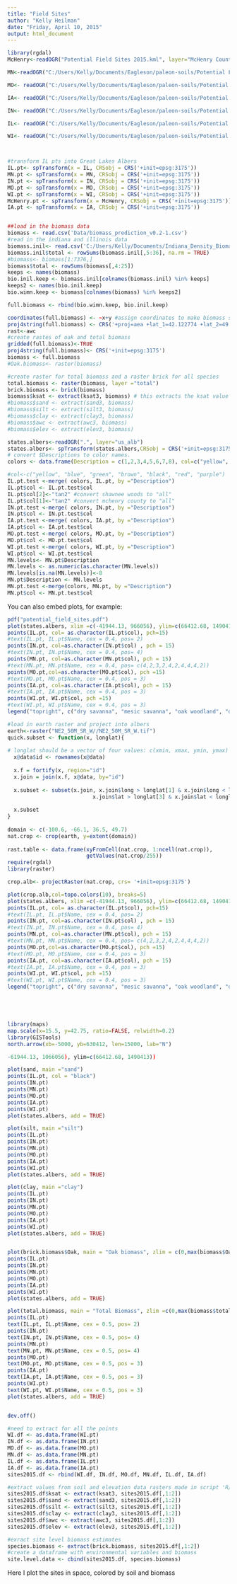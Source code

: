```yaml
---
title: "Field Sites"
author: "Kelly Heilman"
date: "Friday, April 10, 2015"
output: html_document
---
```




```r
library(rgdal)
McHenry<-readOGR("Potential Field Sites 2015.kml", layer="McHenry County Potential Sites")

MN<-readOGR("C:/Users/Kelly/Documents/Eagleson/paleon-soils/Potential Field Sites 2015.kml", layer="Minnesota Potential field sites", verbose = FALSE)

MO<- readOGR("C:/Users/Kelly/Documents/Eagleson/paleon-soils/Potential Field Sites 2015.kml", layer="Missouri Potential sites")

IA<- readOGR("C:/Users/Kelly/Documents/Eagleson/paleon-soils/Potential Field Sites 2015.kml", layer="Iowa Potential Sites")

IN<- readOGR("C:/Users/Kelly/Documents/Eagleson/paleon-soils/Potential Field Sites 2015.kml", layer="Indiana potential Field sits")

IL<- readOGR("C:/Users/Kelly/Documents/Eagleson/paleon-soils/Potential Field Sites 2015.kml", layer="Illinois")

WI<- readOGR("C:/Users/Kelly/Documents/Eagleson/paleon-soils/Potential Field Sites 2015.kml", layer="Pleasant Valley Conservancy")



#transform IL pts into Great Lakes Albers
IL.pt<- spTransform(x = IL, CRSobj = CRS('+init=epsg:3175'))
MN.pt <- spTransform(x = MN, CRSobj = CRS('+init=epsg:3175'))
IN.pt <- spTransform(x = IN, CRSobj = CRS('+init=epsg:3175'))
MO.pt <- spTransform(x = MO, CRSobj = CRS('+init=epsg:3175'))
WI.pt <- spTransform(x = WI, CRSobj = CRS('+init=epsg:3175'))
McHenry.pt <- spTransform(x = McHenry, CRSobj = CRS('+init=epsg:3175'))
IA.pt <- spTransform(x = IA, CRSobj = CRS('+init=epsg:3175'))


##load in the biomass data
biomass <- read.csv('Data/biomass_prediction_v0.2-1.csv')
#read in the indiana and illinois data
biomass.inil<- read.csv('C:/Users/Kelly/Documents/Indiana_Density_Biomass/Data/outputsplss_biomass_indiana_illinois_v1.csv')
biomass.inil$total <- rowSums(biomass.inil[,5:36], na.rm = TRUE)
#biomass<- biomass[1:7376,]
biomass$total <- rowSums(biomass[,4:25])
keeps <- names(biomass) 
bio.inil.keep <- biomass.inil[colnames(biomass.inil) %in% keeps]
keeps2 <- names(bio.inil.keep)
bio.wimn.keep <- biomass[colnames(biomass) %in% keeps2]

full.biomass <- rbind(bio.wimn.keep, bio.inil.keep)

coordinates(full.biomass) <- ~x+y #assign coordinates to make biomass spatial points datframe
proj4string(full.biomass) <- CRS('+proj=aea +lat_1=42.122774 +lat_2=49.01518 +lat_0=45.568977 +lon_0=-83.248627 +x_0=1000000 +y_0=1000000 +ellps=GRS80 +datum=NAD83 +units=m +no_defs')
rast<-awc
#create rastes of oak and total biomass
gridded(full.biomass)<-TRUE
proj4string(full.biomass)<- CRS('+init=epsg:3175')
biomass <- full.biomass
#Oak.biomass<- raster(biomass)

#create raster for total biomass and a raster brick for all species
total.biomass <- raster(biomass, layer ="total")
brick.biomass <- brick(biomass)
biomass$ksat <- extract(ksat3, biomass) # this extracts the ksat value for each biomass cell of the biomass dataframe
#biomass$sand <- extract(sand3, biomass) 
#biomass$silt <- extract(silt3, biomass) 
#biomass$clay <- extract(clay3, biomass) 
#biomass$awc <- extract(awc3, biomass) 
#biomass$elev <- extract(elev3, biomass) 

states.albers<-readOGR(".", layer="us_alb")
states.albers<- spTransform(states.albers,CRSobj = CRS('+init=epsg:3175'))
# convert $Descriptions to color names.
colors <- data.frame(Description = c(1,2,3,4,5,6,7,8), col=c("yellow", "blue", "green", "cyan", "black", "red", "tan2", "magenta"))

#col<-c("yellow", "blue", "green", "brown", "black", "red", "purple")
IL.pt.test <-merge( colors, IL.pt, by ="Description") 
IL.pt$col <- IL.pt.test$col
IL.pt$col[2]<-"tan2" #convert shawnee woods to "all"
IL.pt$col[1]<-"tan2" #convert mchenry county to "all"
IN.pt.test <-merge( colors, IN.pt, by ="Description") 
IN.pt$col <- IN.pt.test$col
IA.pt.test <-merge( colors, IA.pt, by ="Description") 
IA.pt$col <- IA.pt.test$col
MO.pt.test <-merge( colors, MO.pt, by ="Description") 
MO.pt$col <- MO.pt.test$col
WI.pt.test <-merge( colors, WI.pt, by ="Description") 
WI.pt$col <- WI.pt.test$col
MN.levels<- MN.pt$Description
MN.levels <- as.numeric(as.character(MN.levels))
MN.levels[is.na(MN.levels)]<-8
MN.pt$Description <- MN.levels
MN.pt.test <-merge(colors, MN.pt, by ="Description")
MN.pt$col <- MN.pt.test$col
```

You can also embed plots, for example:

```r
pdf("potential_field_sites.pdf")
plot(states.albers, xlim =c(-41944.13, 966056), ylim=c(66412.68, 1490413))
points(IL.pt, col= as.character(IL.pt$col), pch=15)
#text(IL.pt, IL.pt$Name, cex = 0.4, pos= 2)
points(IN.pt, col=as.character(IN.pt$col) , pch = 15)
#text(IN.pt, IN.pt$Name, cex = 0.4, pos= 4)
points(MN.pt, col=as.character(MN.pt$col), pch = 15)
#text(MN.pt, MN.pt$Name, cex = 0.4, pos= c(4,2,3,2,4,2,4,4,4,2))
points(MO.pt,col=as.character(MO.pt$col), pch =15)
#text(MO.pt, MO.pt$Name, cex = 0.4, pos = 3)
points(IA.pt, col=as.character(IA.pt$col), pch = 15)
#text(IA.pt, IA.pt$Name, cex = 0.4, pos = 3)
points(WI.pt, WI.pt$col, pch =15)
#text(WI.pt, WI.pt$Name, cex = 0.4, pos = 3)
legend("topright", c("dry savanna", "mesic savanna", "oak woodland", "dry sav. & mesic sav.", "dry sav. & woodlands","mesic sav. & woodlands", "all three", "prairie only" ),col=c("yellow", "blue", "green", "cyan", "black", "red", "tan2", "magenta"), pch=15)

#load in earth raster and project into albers
earth<-raster("NE2_50M_SR_W//NE2_50M_SR_W.tif")
quick.subset <- function(x, longlat){
 
# longlat should be a vector of four values: c(xmin, xmax, ymin, ymax)
  x@data$id <- rownames(x@data)
 
  x.f = fortify(x, region="id")
  x.join = join(x.f, x@data, by="id")
 
  x.subset <- subset(x.join, x.join$long > longlat[1] & x.join$long < longlat[2] &
                           x.join$lat > longlat[3] & x.join$lat < longlat[4])
 
  x.subset
}
 
domain <- c(-100.6, -66.1, 36.5, 49.7)
nat.crop <- crop(earth, y=extent(domain))
 
rast.table <- data.frame(xyFromCell(nat.crop, 1:ncell(nat.crop)),
                         getValues(nat.crop/255))
require(rgdal)
library(raster)

crop.alb<- projectRaster(nat.crop, crs= '+init=epsg:3175')

plot(crop.alb,col=topo.colors(10), breaks=5)
plot(states.albers, xlim =c(-41944.13, 966056), ylim=c(66412.68, 1490413))
points(IL.pt, col= as.character(IL.pt$col), pch=15)
#text(IL.pt, IL.pt$Name, cex = 0.4, pos= 2)
points(IN.pt, col=as.character(IN.pt$col) , pch = 15)
#text(IN.pt, IN.pt$Name, cex = 0.4, pos= 4)
points(MN.pt, col=as.character(MN.pt$col), pch = 15)
#text(MN.pt, MN.pt$Name, cex = 0.4, pos= c(4,2,3,2,4,2,4,4,4,2))
points(MO.pt,col=as.character(MO.pt$col), pch =15)
#text(MO.pt, MO.pt$Name, cex = 0.4, pos = 3)
points(IA.pt, col=as.character(IA.pt$col), pch = 15)
#text(IA.pt, IA.pt$Name, cex = 0.4, pos = 3)
points(WI.pt, WI.pt$col, pch =15)
#text(WI.pt, WI.pt$Name, cex = 0.4, pos = 3)
legend("topright", c("dry savanna", "mesic savanna", "oak woodland", "dry sav. & mesic sav.", "dry sav. & woodlands","mesic sav. & woodlands", "all three", "prairie only" ),col=c("yellow", "blue", "green", "cyan", "black", "red", "tan2", "magenta"), pch=15)





library(maps)
map.scale(x=15.5, y=42.75, ratio=FALSE, relwidth=0.2)
library(GISTools)
north.arrow(xb=-5000, yb=630412, len=15000, lab="N")

-61944.13, 1066056), ylim=c(66412.68, 1490413))

plot(sand, main ="sand")
points(IL.pt, col = "black")
points(IN.pt)
points(MN.pt)
points(MO.pt)
points(IA.pt)
points(WI.pt)
plot(states.albers, add = TRUE)

plot(silt, main ="silt")
points(IL.pt)
points(IN.pt)
points(MN.pt)
points(MO.pt)
points(IA.pt)
points(WI.pt)
plot(states.albers, add = TRUE)

plot(clay, main ="clay")
points(IL.pt)
points(IN.pt)
points(MN.pt)
points(MO.pt)
points(IA.pt)
points(WI.pt)
plot(states.albers, add = TRUE)


plot(brick.biomass$Oak, main = "Oak biomass", zlim = c(0,max(biomass$Oak)))
points(IL.pt)
points(IN.pt)
points(MN.pt)
points(MO.pt)
points(IA.pt)
points(WI.pt)
plot(states.albers, add = TRUE)

plot(total.biomass, main = "Total Biomass", zlim =c(0,max(biomass$total)))
points(IL.pt)
text(IL.pt, IL.pt$Name, cex = 0.5, pos= 2)
points(IN.pt)
text(IN.pt, IN.pt$Name, cex = 0.5, pos= 4)
points(MN.pt)
text(MN.pt, MN.pt$Name, cex = 0.5, pos= 4)
points(MO.pt)
text(MO.pt, MO.pt$Name, cex = 0.5, pos = 3)
points(IA.pt)
text(IA.pt, IA.pt$Name, cex = 0.5, pos = 3)
points(WI.pt)
text(WI.pt, WI.pt$Name, cex = 0.5, pos = 3)
plot(states.albers, add = TRUE)


dev.off()

```

```r
#need to extract for all the points
WI.df <- as.data.frame(WI.pt)
IN.df <- as.data.frame(IN.pt)
MO.df <- as.data.frame(MO.pt)
MN.df <- as.data.frame(MN.pt)
IL.df <- as.data.frame(IL.pt)
IA.df <- as.data.frame(IA.pt)
sites2015.df <- rbind(WI.df, IN.df, MO.df, MN.df, IL.df, IA.df)

#extract values from soil and elevation data rasters made in script 'R/surgo_soil_data_processing.R'
sites2015.df$ksat <- extract(ksat3, sites2015.df[,1:2])
sites2015.df$sand <- extract(sand3, sites2015.df[,1:2])
sites2015.df$silt <- extract(silt3, sites2015.df[,1:2])
sites2015.df$clay <- extract(clay3, sites2015.df[,1:2])
sites2015.df$awc <- extract(awc3, sites2015.df[,1:2])
sites2015.df$elev <- extract(elev3, sites2015.df[,1:2])

#exract site level biomass estimates
species.biomass <- extract(brick.biomass, sites2015.df[,1:2])
#create a dataframe with environmental variables and biomass
site.level.data <- cbind(sites2015.df, species.biomass)

```
Here I plot the sites in space, colored by soil and biomass
```r

```


